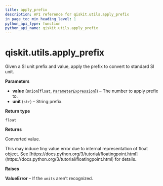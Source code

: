 ```yaml
---
title: apply_prefix
description: API reference for qiskit.utils.apply_prefix
in_page_toc_min_heading_level: 1
python_api_type: function
python_api_name: qiskit.utils.apply_prefix
---
```


# qiskit.utils.apply\_prefix

<Function id="qiskit.utils.apply_prefix" name="apply_prefix" isDedicatedPage={true} github="https://github.com/qiskit/qiskit/tree/stable/0.22/qiskit/utils/units.py" signature="apply_prefix(value, unit)">
  Given a SI unit prefix and value, apply the prefix to convert to standard SI unit.

  **Parameters**

  *   **value** (`Union`\[`float`, [`ParameterExpression`](qiskit.circuit.ParameterExpression "qiskit.circuit.parameterexpression.ParameterExpression")]) – The number to apply prefix to.
  *   **unit** (`str`) – String prefix.

  **Return type**

  `float`

  **Returns**

  Converted value.

  <Admonition title="Note" type="note">
    This may induce tiny value error due to internal representation of float object. See [https://docs.python.org/3/tutorial/floatingpoint.html](https://docs.python.org/3/tutorial/floatingpoint.html) for details.
  </Admonition>

  **Raises**

  **ValueError** – If the `units` aren’t recognized.
</Function>

